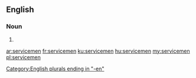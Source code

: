 ==English==

===Noun===
{{head|en|noun plural form}}

# {{plural of|serviceman|lang=en}}

[[Category:English plurals ending in "-en"]]

[[ar:servicemen]]
[[fr:servicemen]]
[[ku:servicemen]]
[[hu:servicemen]]
[[my:servicemen]]
[[pl:servicemen]]